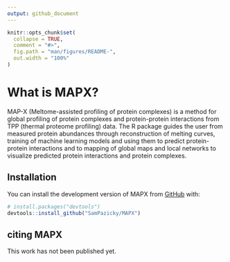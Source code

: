 ```yaml
---
output: github_document
---
```


<!-- README.md is generated from README.Rmd. Please edit that file -->

```r
knitr::opts_chunk$set(
  collapse = TRUE,
  comment = "#>",
  fig.path = "man/figures/README-",
  out.width = "100%"
)
```

# What is MAPX?

<!-- badges: start -->
<!-- badges: end -->

MAP-X (Meltome-assisted profiling of protein complexes) is a method for global profiling of protein complexes and protein-protein interactions
from TPP (thermal proteome profiling) data. The R package guides the user from measured protein abundances through reconstruction of melting curves,
training of machine learning models and using them to predict protein-protein interactions and to mapping of global maps and local networks to
visualize predicted protein interactions and protein complexes.

## Installation

You can install the development version of MAPX from [GitHub](https://github.com/) with:

``` r
# install.packages("devtools")
devtools::install_github("SamPazicky/MAPX")
```

## citing MAPX

This work has not been published yet.
